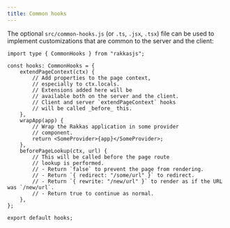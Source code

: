 ```yaml
---
title: Common hooks
---
```


The optional `src/common-hooks.js` (or `.ts`, `.jsx`, `.tsx`) file can be used to implement customizations that are common to the server and the client:

```tsx
import type { CommonHooks } from "rakkasjs";

const hooks: CommonHooks = {
	extendPageContext(ctx) {
		// Add properties to the page context,
		// especially to ctx.locals.
		// Extensions added here will be
		// available both on the server and the client.
		// Client and server `extendPageContext` hooks
		// will be called _before_ this.
	},
	wrapApp(app) {
		// Wrap the Rakkas application in some provider
		// component.
		return <SomeProvider>{app}</SomeProvider>;
	},
	beforePageLookup(ctx, url) {
		// This will be called before the page route
		// lookup is performed.
		// - Return `false` to prevent the page from rendering.
		// - Return `{ redirect: "/some/url" }` to redirect.
		// - Return `{ rewrite: "/new/url" }` to render as if the URL was `/new/url`.
		// - Return true to continue as normal.
	},
};

export default hooks;
```
